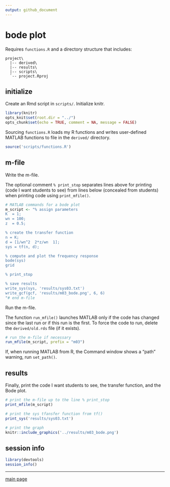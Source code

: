 ```yaml
---
output: github_document
---
```


# bode plot

Requires `functions.R` and a directory structure that includes: 

```
project\
  |-- derived\
  |-- results\
  |-- scripts\
  `-- project.Rproj
```

## initialize

Create an Rmd script in `scripts/`. Initialize knitr. 

```r
library(knitr)
opts_knit$set(root.dir = "../")
opts_chunk$set(echo = TRUE, comment = NA, message = FALSE)
```

Sourcing `functions.R ` loads my R functions and writes user-defined MATLAB functions to file in the `derived/`  directory. 

```r
source('scripts/functions.R')
```


## m-file 

Write the m-file. 

The optional comment `% print_stop` separates lines above for printing (code I want students to see) from lines below (concealed from students) when printing code using `print_mfile()`. 

```r
# MATLAB commands for a bode plot
m_script <- "% assign parameters
K  = 1;
wn = 100;
z  = 0.5;

% create the transfer function
n = K;
d = [1/wn^2  2*z/wn  1];
sys = tf(n, d);

% compute and plot the frequency response
bode(sys)
grid

% print_stop 

% save results
write_sys(sys, 'results/sys03.txt')
write_gcf(gcf, 'results/m03_bode.png', 6, 6)
"# end m-file
```

Run the m-file. 

The function `run_mfile()` launches MATLAB only if the code has changed since the last run or if this run is the first. To force the code to run, delete the `derived/old.rds` file (if it exists).  

```r
# run the m-file if necessary
run_mfile(m_script, prefix = "m03")
```

If, when running MATLAB from R, the Command window shows a "path" warning, run `set_path()`. 

## results 

Finally, print the code I want students to see,  the transfer function,  and the Bode plot.  

```r
# print the m-file up to the line % print_stop
print_mfile(m_script)

# print the sys tfansfer function from tf()
print_sys('results/sys03.txt')

# print the graph
knitr::include_graphics('../results/m03_bode.png')
```


## session info

```r
library(devtools)
session_info()
```

--- 
[main page](../README.md)
